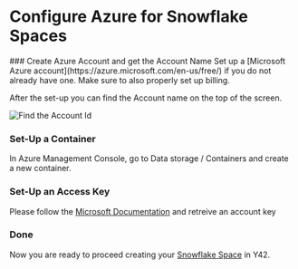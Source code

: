 
# Configure Azure for Snowflake Spaces

<Steps className="">
### Create Azure Account and get the Account Name
Set up a [Microsoft Azure account](https://azure.microsoft.com/en-us/free/) if you do not already have one. Make sure to also properly set up billing. 

After the set-up you can find the Account name on the top of the screen.


<Image src="/asset_library/create_snowflake_space_configure_azure.png" alt="Find the Account Id" width={1200} height={1200} />

### Set-Up a Container
In Azure Management Console, go to Data storage / Containers and create a new container.

### Set-Up an Access Key

Please follow the [Microsoft Documentation](https://docs.microsoft.com/en-us/azure/storage/common/storage-account-keys-manage?tabs=azure-portal#view-account-access-keys) and retreive an account key

### Done
Now you are ready to proceed creating your [Snowflake Space](/docs/manage-spaces/create-space-snowflake) in Y42.


</Steps>